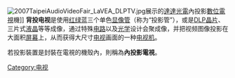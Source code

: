 [[File:2007TaipeiAudioVideoFair_LaVEA_DLPTV.jpg|thumb]]展示的[[達達光電|達達光電]]內投影[[數位電視|數位電視]]機]]
'''背投电视'''是使用[[三原色光模式|红绿蓝]]三个单色[[显像管|显像管]]（称为“投影管”），或是[[数字光处理|DLP]][[晶片|晶片]]、三片式[[液晶|液晶]]等等成像，通过特殊[[电路|电路]]以及[[光学|光学]]设计会聚成像，并把视频图像投影在大面积[[屏幕|屏幕]]上，从而获得大尺寸[[电视|电视]]画面的一种[[电视机|电视机]]。

若投影裝置是封裝在電視的機殼內，則稱為'''內投影電視'''。

{{Authority control}}
{{stub}}
[[Category:电视|Category:电视]]